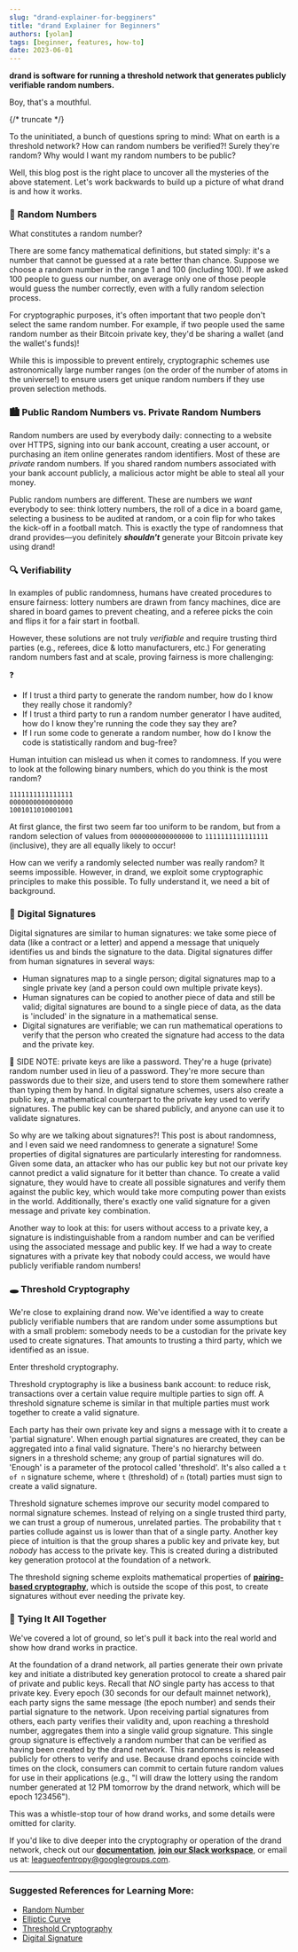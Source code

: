 ```yaml
---
slug: "drand-explainer-for-begginers"
title: "drand Explainer for Beginners"
authors: [yolan]
tags: [beginner, features, how-to]
date: 2023-06-01
---
```


**drand is software for running a threshold network that generates publicly verifiable random numbers.**

Boy, that's a mouthful.

{/* truncate */}

To the uninitiated, a bunch of questions spring to mind: What on earth is a threshold network? How can random numbers be verified?! Surely they're random? Why would I want my random numbers to be public?

Well, this blog post is the right place to uncover all the mysteries of the above statement. Let's work backwards to build up a picture of what drand is and how it works.

### 🔢 **Random Numbers**

What constitutes a random number?

There are some fancy mathematical definitions, but stated simply: it's a number that cannot be guessed at a rate better than chance. Suppose we choose a random number in the range 1 and 100 (including 100). If we asked 100 people to guess our number, on average only one of those people would guess the number correctly, even with a fully random selection process.

For cryptographic purposes, it's often important that two people don't select the same random number. For example, if two people used the same random number as their Bitcoin private key, they'd be sharing a wallet (and the wallet's funds)!

While this is impossible to prevent entirely, cryptographic schemes use astronomically large number ranges (on the order of the number of atoms in the universe!) to ensure users get unique random numbers if they use proven selection methods.

### 🏙️ **Public Random Numbers vs. Private Random Numbers**

Random numbers are used by everybody daily: connecting to a website over HTTPS, signing into our bank account, creating a user account, or purchasing an item online generates random identifiers. Most of these are *private* random numbers. If you shared random numbers associated with your bank account publicly, a malicious actor might be able to steal all your money.

Public random numbers are different. These are numbers we *want* everybody to see: think lottery numbers, the roll of a dice in a board game, selecting a business to be audited at random, or a coin flip for who takes the kick-off in a football match. This is exactly the type of randomness that drand provides—you definitely ***shouldn't*** generate your Bitcoin private key using drand!

### 🔍 **Verifiability**

In examples of public randomness, humans have created procedures to ensure fairness: lottery numbers are drawn from fancy machines, dice are shared in board games to prevent cheating, and a referee picks the coin and flips it for a fair start in football.

However, these solutions are not truly *verifiable* and require trusting third parties (e.g., referees, dice & lotto manufacturers, etc.) For generating random numbers fast and at scale, proving fairness is more challenging:

<aside>
❓

- If I trust a third party to generate the random number, how do I know they really chose it randomly?
- If I trust a third party to run a random number generator I have audited, how do I know they're running the code they say they are?
- If I run some code to generate a random number, how do I know the code is statistically random and bug-free?
</aside>

Human intuition can mislead us when it comes to randomness. If you were to look at the following binary numbers, which do you think is the most random?

```
1111111111111111
0000000000000000
1001011010001001
```

At first glance, the first two seem far too uniform to be random, but from a random selection of values from `0000000000000000` to `1111111111111111` (inclusive), they are all equally likely to occur!

How can we verify a randomly selected number was really random? It seems impossible. However, in drand, we exploit some cryptographic principles to make this possible. To fully understand it, we need a bit of background.

### 🔏 **Digital Signatures**

Digital signatures are similar to human signatures: we take some piece of data (like a contract or a letter) and append a message that uniquely identifies us and binds the signature to the data. Digital signatures differ from human signatures in several ways:

- Human signatures map to a single person; digital signatures map to a single private key (and a person could own multiple private keys).
- Human signatures can be copied to another piece of data and still be valid; digital signatures are bound to a single piece of data, as the data is 'included' in the signature in a mathematical sense.
- Digital signatures are verifiable; we can run mathematical operations to verify that the person who created the signature had access to the data and the private key.

<aside>
🔐 SIDE NOTE: private keys are like a password. They're a huge (private) random number used in lieu of a password. They're more secure than passwords due to their size, and users tend to store them somewhere rather than typing them by hand. In digital signature schemes, users also create a public key, a mathematical counterpart to the private key used to verify signatures. The public key can be shared publicly, and anyone can use it to validate signatures.

</aside>

So why are we talking about signatures?! This post is about randomness, and I even said we need randomness to generate a signature! Some properties of digital signatures are particularly interesting for randomness. Given some data, an attacker who has our public key but not our private key cannot predict a valid signature for it better than chance. To create a valid signature, they would have to create all possible signatures and verify them against the public key, which would take more computing power than exists in the world. Additionally, there's exactly one valid signature for a given message and private key combination.

Another way to look at this: for users without access to a private key, a signature is indistinguishable from a random number and can be verified using the associated message and public key. If we had a way to create signatures with a private key that nobody could access, we would have publicly verifiable random numbers!

### 🕳️ **Threshold Cryptography**

We're close to explaining drand now. We've identified a way to create publicly verifiable numbers that are random under some assumptions but with a small problem: somebody needs to be a custodian for the private key used to create signatures. That amounts to trusting a third party, which we identified as an issue.

Enter threshold cryptography.

Threshold cryptography is like a business bank account: to reduce risk, transactions over a certain value require multiple parties to sign off. A threshold signature scheme is similar in that multiple parties must work together to create a valid signature.

Each party has their own private key and signs a message with it to create a 'partial signature'. When enough partial signatures are created, they can be aggregated into a final valid signature. There's no hierarchy between signers in a threshold scheme; any group of partial signatures will do. 'Enough' is a parameter of the protocol called 'threshold'. It's also called a `t of n` signature scheme, where `t` (threshold) of `n` (total) parties must sign to create a valid signature.

Threshold signature schemes improve our security model compared to normal signature schemes. Instead of relying on a single trusted third party, we can trust a group of numerous, unrelated parties. The probability that `t` parties collude against us is lower than that of a single party. Another key piece of intuition is that the group shares a public key and private key, but *nobody* has access to the private key. This is created during a distributed key generation protocol at the foundation of a network.

The threshold signing scheme exploits mathematical properties of [**pairing-based cryptography**](https://en.wikipedia.org/wiki/Pairing-based_cryptography), which is outside the scope of this post, to create signatures without ever needing the private key.

### 👟 **Tying It All Together**

We've covered a lot of ground, so let's pull it back into the real world and show how drand works in practice.

At the foundation of a drand network, all parties generate their own private key and initiate a distributed key generation protocol to create a shared pair of private and public keys. Recall that *NO* single party has access to that private key. Every epoch (30 seconds for our default mainnet network), each party signs the same message (the epoch number) and sends their partial signature to the network. Upon receiving partial signatures from others, each party verifies their validity and, upon reaching a threshold number, aggregates them into a single valid group signature. This single group signature is effectively a random number that can be verified as having been created by the drand network. This randomness is released publicly for others to verify and use. Because drand epochs coincide with times on the clock, consumers can commit to certain future random values for use in their applications (e.g., "I will draw the lottery using the random number generated at 12 PM tomorrow by the drand network, which will be epoch 123456").

This was a whistle-stop tour of how drand works, and some details were omitted for clarity.

If you'd like to dive deeper into the cryptography or operation of the drand network, check out our [**documentation**](https://www.notion.so/2-0-CONCEPTS-Getting-Started-22d96de1674b448599227c37a1df5379?pvs=21), [**join our Slack workspace**](https://join.slack.com/t/drandworkspace/shared_invite/zt-19u4rf6if-bf7lxIvF2zYn4~TrBwfkiA), or email us at: [leagueofentropy@googlegroups.com](mailto:leagueofentropy@googlegroups.com).

---

### Suggested References for Learning More:

- [Random Number](https://en.wikipedia.org/wiki/Random_number)
- [Elliptic Curve](https://en.wikipedia.org/wiki/Elliptic_curve)
- [Threshold Cryptography](https://en.wikipedia.org/wiki/Threshold_cryptography)
- [Digital Signature](https://en.wikipedia.org/wiki/Digital_signature)
